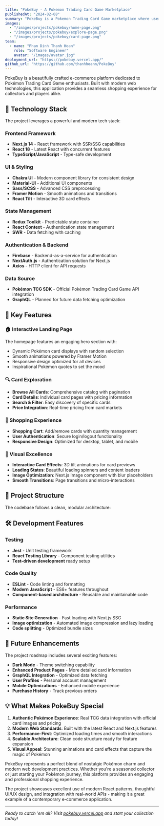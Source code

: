 ---
title: "PokeBuy - A Pokemon Trading Card Game Marketplace"
publishedAt: "2024-02-08"
summary: "PokeBuy is a Pokemon Trading Card Game marketplace where users can buy and sell Pokemon cards."
images:
  - "/images/projects/pokebuy/home-page.png"
  - "/images/projects/pokebuy/explore-page.png"
  - "/images/projects/pokebuy/card-page.png"
team:
  - name: "Phan Dinh Thanh Hoan"
    role: "Software Engineer"
    avatar: "/images/avatar.jpg"
deployment_url: "https://pokebuy.vercel.app/"
github_url: "https://github.com/thanhhoann/PokeBuy"
---

PokeBuy is a beautifully crafted e-commerce platform dedicated to Pokémon Trading Card Game enthusiasts. Built with modern web technologies, this application provides a seamless shopping experience for collectors and players alike.

## 🚀 Technology Stack

The project leverages a powerful and modern tech stack:

### Frontend Framework
- **Next.js 14** - React framework with SSR/SSG capabilities
- **React 18** - Latest React with concurrent features
- **TypeScript/JavaScript** - Type-safe development

### UI & Styling
- **Chakra UI** - Modern component library for consistent design
- **Material-UI** - Additional UI components
- **Sass/SCSS** - Advanced CSS preprocessing
- **Framer Motion** - Smooth animations and transitions
- **React Tilt** - Interactive 3D card effects

### State Management
- **Redux Toolkit** - Predictable state container
- **React Context** - Authentication state management
- **SWR** - Data fetching with caching

### Authentication & Backend
- **Firebase** - Backend-as-a-service for authentication
- **NextAuth.js** - Authentication solution for Next.js
- **Axios** - HTTP client for API requests

### Data Source
- **Pokémon TCG SDK** - Official Pokémon Trading Card Game API integration
- **GraphQL** - Planned for future data fetching optimization

## 🎯 Key Features

### 🏠 Interactive Landing Page
The homepage features an engaging hero section with:
- Dynamic Pokémon card displays with random selection
- Smooth animations powered by Framer Motion
- Responsive design optimized for all devices
- Inspirational Pokémon quotes to set the mood

### 🔍 Card Exploration
- **Browse All Cards**: Comprehensive catalog with pagination
- **Card Details**: Individual card pages with pricing information
- **Search & Filter**: Easy discovery of specific cards
- **Price Integration**: Real-time pricing from card markets

### 🛒 Shopping Experience
- **Shopping Cart**: Add/remove cards with quantity management
- **User Authentication**: Secure login/logout functionality
- **Responsive Design**: Optimized for desktop, tablet, and mobile

### 🎨 Visual Excellence
- **Interactive Card Effects**: 3D tilt animations for card previews
- **Loading States**: Beautiful loading spinners and content loaders
- **Image Optimization**: Next.js Image component with blur placeholders
- **Smooth Transitions**: Page transitions and micro-interactions

## 📁 Project Structure

The codebase follows a clean, modular architecture:

## 🛠 Development Features

### Testing
- **Jest** - Unit testing framework
- **React Testing Library** - Component testing utilities
- **Test-driven development** ready setup

### Code Quality
- **ESLint** - Code linting and formatting
- **Modern JavaScript** - ES6+ features throughout
- **Component-based architecture** - Reusable and maintainable code

### Performance
- **Static Site Generation** - Fast loading with Next.js SSG
- **Image optimization** - Automated image compression and lazy loading
- **Code splitting** - Optimized bundle sizes

## 🎯 Future Enhancements

The project roadmap includes several exciting features:

- **Dark Mode** - Theme switching capability
- **Enhanced Product Pages** - More detailed card information
- **GraphQL Integration** - Optimized data fetching
- **User Profiles** - Personal account management
- **Mobile Optimizations** - Enhanced mobile experience
- **Purchase History** - Track previous orders

## 💡 What Makes PokeBuy Special

1. **Authentic Pokémon Experience**: Real TCG data integration with official card images and pricing
2. **Modern Web Standards**: Built with the latest React and Next.js features
3. **Performance-First**: Optimized loading times and smooth interactions
4. **Scalable Architecture**: Clean code structure ready for feature expansion
5. **Visual Appeal**: Stunning animations and card effects that capture the magic of Pokémon

PokeBuy represents a perfect blend of nostalgic Pokémon charm and modern web development practices. Whether you're a seasoned collector or just starting your Pokémon journey, this platform provides an engaging and professional shopping experience.

The project showcases excellent use of modern React patterns, thoughtful UI/UX design, and integration with real-world APIs - making it a great example of a contemporary e-commerce application.

---

*Ready to catch 'em all? Visit [pokebuy.vercel.app](https://pokebuy.vercel.app/) and start your collection today!*